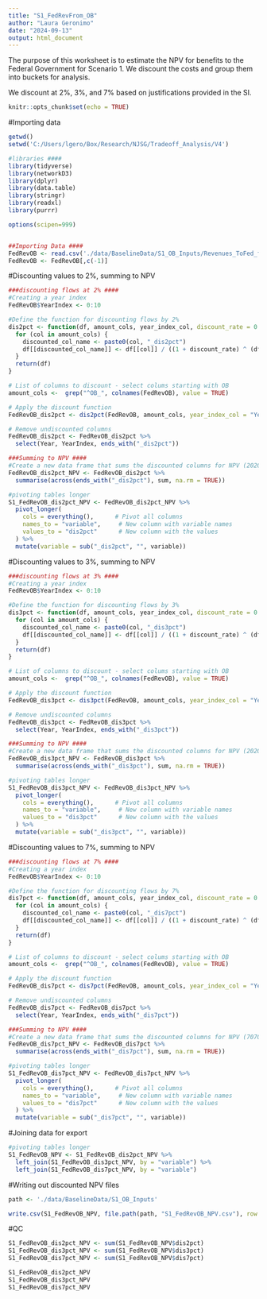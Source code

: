 ```yaml
---
title: "S1_FedRevFrom_OB"
author: "Laura Geronimo"
date: "2024-09-13"
output: html_document
---
```


The purpose of this worksheet is to estimate the NPV for benefits to the Federal Government for Scenario 1. We discount the costs and group them into buckets for analysis.

We discount at 2%, 3%, and 7% based on justifications provided in the SI.



```r
knitr::opts_chunk$set(echo = TRUE)
```


#Importing data
```r

getwd()
setwd('C:/Users/lgero/Box/Research/NJSG/Tradeoff_Analysis/V4')

#libraries ####
library(tidyverse)
library(networkD3)
library(dplyr)
library(data.table)
library(stringr)
library(readxl)
library(purrr)

options(scipen=999)


##Importing Data ####
FedRevOB <- read.csv('./data/BaselineData/S1_OB_Inputs/Revenues_ToFed_fromOB/S1_OB_FedRev_NFIP_PolicyCost_adj.csv')
FedRevOB <- FedRevOB[,c(-1)]

```


#Discounting values to 2%, summing to NPV
```r

###discounting flows at 2% ####
#Creating a year index 
FedRevOB$YearIndex <- 0:10

#Define the function for discounting flows by 2% 
dis2pct <- function(df, amount_cols, year_index_col, discount_rate = 0.02, base_year = 0) {
  for (col in amount_cols) {
    discounted_col_name <- paste0(col, "_dis2pct")
    df[[discounted_col_name]] <- df[[col]] / ((1 + discount_rate) ^ (df[[year_index_col]] - base_year))
  }
  return(df)
}

# List of columns to discount - select colums starting with OB 
amount_cols <-  grep("^OB_", colnames(FedRevOB), value = TRUE)

# Apply the discount function
FedRevOB_dis2pct <- dis2pct(FedRevOB, amount_cols, year_index_col = "YearIndex")

# Remove undiscounted columns
FedRevOB_dis2pct <- FedRevOB_dis2pct %>%
  select(Year, YearIndex, ends_with("_dis2pct"))

###Summing to NPV ####
#Create a new data frame that sums the discounted columns for NPV (2020USD)
FedRevOB_dis2pct_NPV <- FedRevOB_dis2pct %>%
  summarise(across(ends_with("_dis2pct"), sum, na.rm = TRUE))

#pivoting tables longer
S1_FedRevOB_dis2pct_NPV <- FedRevOB_dis2pct_NPV %>%
  pivot_longer(
    cols = everything(),      # Pivot all columns
    names_to = "variable",     # New column with variable names
    values_to = "dis2pct"      # New column with the values
  ) %>%
  mutate(variable = sub("_dis2pct", "", variable)) 
```



#Discounting values to 3%, summing to NPV
```r

###discounting flows at 3% ####
#Creating a year index 
FedRevOB$YearIndex <- 0:10

#Define the function for discounting flows by 3% 
dis3pct <- function(df, amount_cols, year_index_col, discount_rate = 0.03, base_year = 0) {
  for (col in amount_cols) {
    discounted_col_name <- paste0(col, "_dis3pct")
    df[[discounted_col_name]] <- df[[col]] / ((1 + discount_rate) ^ (df[[year_index_col]] - base_year))
  }
  return(df)
}

# List of columns to discount - select colums starting with OB 
amount_cols <-  grep("^OB_", colnames(FedRevOB), value = TRUE)

# Apply the discount function
FedRevOB_dis3pct <- dis3pct(FedRevOB, amount_cols, year_index_col = "YearIndex")

# Remove undiscounted columns
FedRevOB_dis3pct <- FedRevOB_dis3pct %>%
  select(Year, YearIndex, ends_with("_dis3pct"))

###Summing to NPV ####
#Create a new data frame that sums the discounted columns for NPV (2020USD)
FedRevOB_dis3pct_NPV <- FedRevOB_dis3pct %>%
  summarise(across(ends_with("_dis3pct"), sum, na.rm = TRUE))

#pivoting tables longer
S1_FedRevOB_dis3pct_NPV <- FedRevOB_dis3pct_NPV %>%
  pivot_longer(
    cols = everything(),      # Pivot all columns
    names_to = "variable",     # New column with variable names
    values_to = "dis3pct"      # New column with the values
  ) %>%
  mutate(variable = sub("_dis3pct", "", variable)) 
```



#Discounting values to 7%, summing to NPV
```r

###discounting flows at 7% ####
#Creating a year index 
FedRevOB$YearIndex <- 0:10

#Define the function for discounting flows by 7% 
dis7pct <- function(df, amount_cols, year_index_col, discount_rate = 0.07, base_year = 0) {
  for (col in amount_cols) {
    discounted_col_name <- paste0(col, "_dis7pct")
    df[[discounted_col_name]] <- df[[col]] / ((1 + discount_rate) ^ (df[[year_index_col]] - base_year))
  }
  return(df)
}

# List of columns to discount - select colums starting with OB 
amount_cols <-  grep("^OB_", colnames(FedRevOB), value = TRUE)

# Apply the discount function
FedRevOB_dis7pct <- dis7pct(FedRevOB, amount_cols, year_index_col = "YearIndex")

# Remove undiscounted columns
FedRevOB_dis7pct <- FedRevOB_dis7pct %>%
  select(Year, YearIndex, ends_with("_dis7pct"))

###Summing to NPV ####
#Create a new data frame that sums the discounted columns for NPV (7070USD)
FedRevOB_dis7pct_NPV <- FedRevOB_dis7pct %>%
  summarise(across(ends_with("_dis7pct"), sum, na.rm = TRUE))

#pivoting tables longer
S1_FedRevOB_dis7pct_NPV <- FedRevOB_dis7pct_NPV %>%
  pivot_longer(
    cols = everything(),      # Pivot all columns
    names_to = "variable",     # New column with variable names
    values_to = "dis7pct"      # New column with the values
  ) %>%
  mutate(variable = sub("_dis7pct", "", variable)) 
```




#Joining data for export
```r
#pivoting tables longer
S1_FedRevOB_NPV <- S1_FedRevOB_dis2pct_NPV %>%
  left_join(S1_FedRevOB_dis3pct_NPV, by = "variable") %>%
  left_join(S1_FedRevOB_dis7pct_NPV, by = "variable")

```

#Writing out discounted NPV files
```r
path <- './data/BaselineData/S1_OB_Inputs'

write.csv(S1_FedRevOB_NPV, file.path(path, "S1_FedRevOB_NPV.csv"), row.names = TRUE)

```

#QC
```r
S1_FedRevOB_dis2pct_NPV <- sum(S1_FedRevOB_NPV$dis2pct)
S1_FedRevOB_dis3pct_NPV <- sum(S1_FedRevOB_NPV$dis3pct)
S1_FedRevOB_dis7pct_NPV <- sum(S1_FedRevOB_NPV$dis7pct)

S1_FedRevOB_dis2pct_NPV
S1_FedRevOB_dis3pct_NPV
S1_FedRevOB_dis7pct_NPV
```